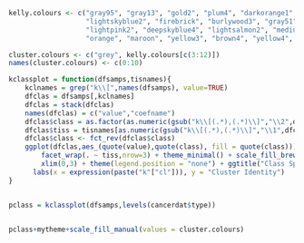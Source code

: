 ```r
kelly.colours <- c("gray95", "gray13", "gold2", "plum4", "darkorange1",
                   "lightskyblue2", "firebrick", "burlywood3", "gray51", "springgreen4",
                   "lightpink2", "deepskyblue4", "lightsalmon2", "mediumpurple4",
                   "orange", "maroon", "yellow3", "brown4", "yellow4", "sienna4", "chocolate", "gray19")

cluster.colours <- c("grey", kelly.colours[c(3:12)])
names(cluster.colours) <- c(0:10)

kclassplot = function(dfsamps,tisnames){
	kclnames = grep("k\\[",names(dfsamps), value=TRUE)
	dfclas = dfsamps[,kclnames]
	dfclas = stack(dfclas)
	names(dfclas) = c("value","coefname")
	dfclas$class = as.factor(as.numeric(gsub("k\\[(.*),(.*)\\]","\\2",dfclas$coefname)))
	dfclas$tiss = tisnames[as.numeric(gsub("k\\[(.*),(.*)\\]","\\1",dfclas$coefname))]
	dfclas$class <- fct_rev(dfclas$class)
	ggplot(dfclas,aes_(quote(value),quote(class), fill = quote(class))) + geom_density_ridges() +
		facet_wrap(. ~ tiss,nrow=3) + theme_minimal() + scale_fill_brewer(palette = "Paired") +
		xlim(0,3) + theme(legend.position = "none") + ggtitle("Class Specific Coefficients") +
	  labs(x = expression(paste("k"["cl"])), y = "Cluster Identity")
}


pclass = kclassplot(dfsamps,levels(cancerdat$type))


pclass+mytheme+scale_fill_manual(values = cluster.colours)
```
